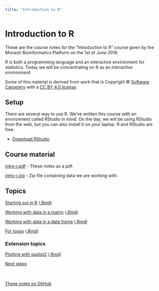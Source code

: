 ```yaml
---
title: "Introduction to R"
---
```


# Introduction to R

These are the course notes for the "Introduction to R" course given by the Monash Bioinformatics Platform on the 1st of June 2016.

R is both a programming language and an interactive environment for statistics. Today we will be concentrating on R as an *interactive environment*.

Some of this material is derived from work that is Copyright © [Software Carpentry](http://software-carpentry.org/) with a [CC BY 4.0 license](https://creativecommons.org/licenses/by/4.0/).

## Setup

There are several way to use R. We've written this course with an environment called RStudio in mind. On the day, we will be using RStudio from the web, but you can also install it on your laptop. R and RStudio are free.

* [Download RStudio](https://www.rstudio.com/products/rstudio/download/)

## Course material

[intro-r.pdf](intro-r.pdf) - These notes as a pdf.

[intro-r.zip](intro-r.zip) - Zip file containing data we are working with.

## Topics

[Starting out in R](start.html) ([.Rmd](start.Rmd))

[Working with data in a matrix](matrices.html) ([.Rmd](matrices.Rmd))

[Working with data in a data frame](data_frames.html) ([.Rmd](data_frames.Rmd))

[For loops](for_loops.html) ([.Rmd](for_loops.Rmd))

### Extension topics

[Plotting with ggplot2](ggplot.html) ([.Rmd](ggplot.Rmd))

[Next steps](next.html)


<br><br>
[These notes on GitHub](https://github.com/MonashBioinformaticsPlatform/2016-06-01-intro-r)
